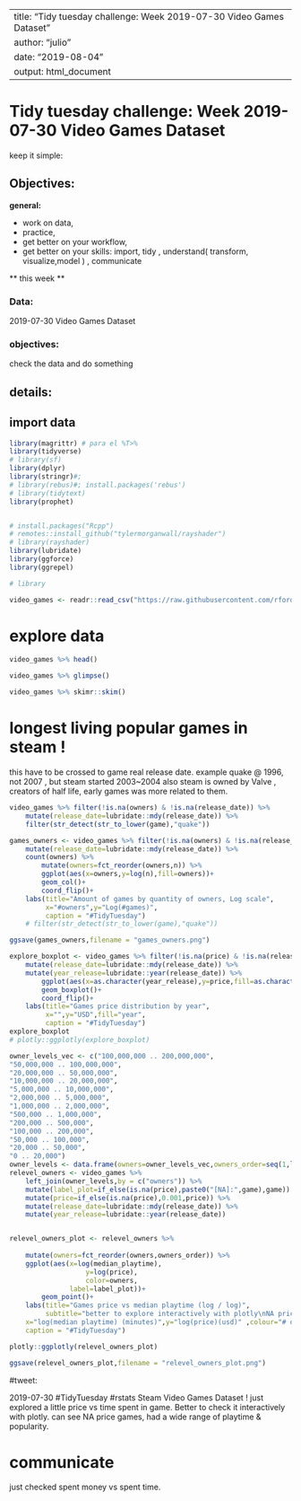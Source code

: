 
---
title: "Tidy tuesday challenge: Week 2019-07-30 Video Games Dataset"
author: "julio"
date: "2019-08-04"
output: html_document
---

# Tidy tuesday challenge: Week  2019-07-30 Video Games Dataset

keep it simple:

## Objectives: 

**general:**

* work on data, 
* practice, 
* get better on your workflow,
* get better on your skills: import, tidy , understand( transform, visualize,model ) , communicate


** this week **

### Data:
 
2019-07-30 Video Games Dataset
 
### objectives:

check the data and do something

## details:


## import data
```r
library(magrittr) # para el %T>%
library(tidyverse)
# library(sf)
library(dplyr)
library(stringr)#;
# library(rebus)#; install.packages('rebus')
# library(tidytext)
library(prophet)


# install.packages("Rcpp")
# remotes::install_github("tylermorganwall/rayshader")
# library(rayshader)
library(lubridate)
library(ggforce)
library(ggrepel)

# library

```


```r
video_games <- readr::read_csv("https://raw.githubusercontent.com/rfordatascience/tidytuesday/master/data/2019/2019-07-30/video_games.csv")
```

# explore data


```r
video_games %>% head()

```

```r
video_games %>% glimpse()

```

```r
video_games %>% skimr::skim()


```


# longest living popular games in steam ! 

this have to be crossed to game real release date.
example quake @ 1996, not 2007 , but steam started 2003~2004
also steam is owned by Valve , creators of half life, early games was more related to them.


```r
video_games %>% filter(!is.na(owners) & !is.na(release_date)) %>% 
    mutate(release_date=lubridate::mdy(release_date)) %>% 
    filter(str_detect(str_to_lower(game),"quake"))

```



```r
games_owners <- video_games %>% filter(!is.na(owners) & !is.na(release_date)) %>% 
    mutate(release_date=lubridate::mdy(release_date)) %>% 
    count(owners) %>% 
        mutate(owners=fct_reorder(owners,n)) %>% 
        ggplot(aes(x=owners,y=log(n),fill=owners))+
        geom_col()+
        coord_flip()+
    labs(title="Amount of games by quantity of owners, Log scale", 
         x="#owners",y="Log(#games)", 
         caption = "#TidyTuesday")
    # filter(str_detect(str_to_lower(game),"quake"))

ggsave(games_owners,filename = "games_owners.png")

```


```r
explore_boxplot <- video_games %>% filter(!is.na(price) & !is.na(release_date)) %>% 
    mutate(release_date=lubridate::mdy(release_date)) %>% 
    mutate(year_release=lubridate::year(release_date)) %>% 
        ggplot(aes(x=as.character(year_release),y=price,fill=as.character(year_release)))+
        geom_boxplot()+
        coord_flip()+
    labs(title="Games price distribution by year", 
         x="",y="USD",fill="year", 
         caption = "#TidyTuesday")
explore_boxplot
# plotly::ggplotly(explore_boxplot)

```



```r

owner_levels_vec <- c("100,000,000 .. 200,000,000",
"50,000,000 .. 100,000,000",
"20,000,000 .. 50,000,000",
"10,000,000 .. 20,000,000",
"5,000,000 .. 10,000,000",
"2,000,000 .. 5,000,000",
"1,000,000 .. 2,000,000",
"500,000 .. 1,000,000",
"200,000 .. 500,000",
"100,000 .. 200,000",
"50,000 .. 100,000",
"20,000 .. 50,000",
"0 .. 20,000")
owner_levels <- data.frame(owners=owner_levels_vec,owners_order=seq(1,length(owner_levels_vec),1),stringsAsFactors = FALSE)
relevel_owners <- video_games %>% 
    left_join(owner_levels,by = c("owners")) %>% 
    mutate(label_plot=if_else(is.na(price),paste0("[NA]:",game),game)) %>% 
    mutate(price=if_else(is.na(price),0.001,price)) %>% 
    mutate(release_date=lubridate::mdy(release_date)) %>% 
    mutate(year_release=lubridate::year(release_date))


relevel_owners_plot <- relevel_owners %>%
    
    mutate(owners=fct_reorder(owners,owners_order)) %>% 
    ggplot(aes(x=log(median_playtime),
                   y=log(price),
                   color=owners,
               label=label_plot))+
        geom_point()+
    labs(title="Games price vs median playtime (log / log)",
         subtitle="better to explore interactively with plotly\nNA price under-4 log(price)",
    x="log(median playtime) (minutes)",y="log(price)(usd)" ,colour="# of owners",
    caption = "#TidyTuesday")

plotly::ggplotly(relevel_owners_plot)

ggsave(relevel_owners_plot,filename = "relevel_owners_plot.png")

```


#tweet: 

2019-07-30 #TidyTuesday #rstats Steam Video Games Dataset ! 
just explored a little price vs time spent in game.
Better to check it interactively with plotly.
can see NA price games, had a wide range of playtime & popularity.



# communicate

just checked spent money vs spent time.







